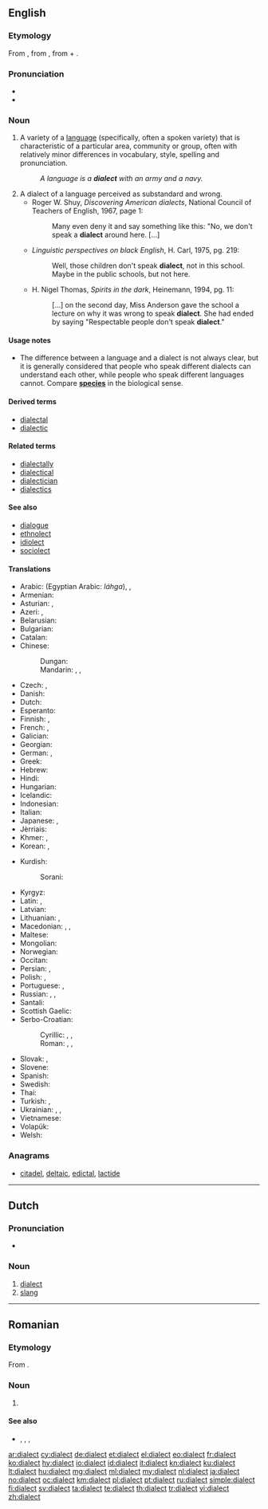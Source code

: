 {{selfref|See [[Wiktionary:Dialects]] for the treatment of dialects on Wiktionary.}}
==English==
{{wikipedia}}

===Etymology===
From {{etyl|grc}} {{term|διάλεκτος||conversation, the language of a country or a place or a nation, the local idiom which derives from a dominant language|tr=diálektos|lang=grc}}, from {{term|διαλέγομαι|tr=dialégomai||I participate in a dialogue|sc=polytonic}}, from {{term|διά||inter, through|tr=diá|lang=grc}} + {{term|λέγω||I speak|tr=légō|lang=grc}}.

===Pronunciation===
* {{IPA|/ˈdaɪ.ə.ˌlɛkt/}}
* {{audio|En-us-dialect.ogg|Audio (US)}}

===Noun===
{{en-noun}}

# {{linguistics}} A variety of a [[language]] (specifically, often a spoken variety) that is characteristic of a particular area, community or group, often with relatively minor differences in vocabulary, style, spelling and pronunciation.
#: ''A language is a '''dialect''' with an army and a navy.''
# A dialect of a language perceived as substandard and wrong.
#* Roger W. Shuy, ''Discovering American dialects'', National Council of Teachers of English, 1967, page 1:
#*: Many even deny it and say something like this: "No, we don't speak a '''dialect''' around here. <nowiki>[...]</nowiki>
#* ''Linguistic perspectives on black English'', H. Carl, 1975, pg. 219:
#*: Well, those children don't speak '''dialect''', not in this school. Maybe in the public schools, but not here.
#* H. Nigel Thomas, ''Spirits in the dark'', Heinemann, 1994, pg. 11:
#*: <nowiki>[...]</nowiki> on the second day, Miss Anderson gave the school a lecture on why it was wrong to speak '''dialect'''. She had ended by saying "Respectable people don't speak '''dialect'''."

====Usage notes====
* The difference between a language and a dialect is not always clear, but it is generally considered that people who speak different dialects can understand each other, while people who speak different languages cannot. Compare '''[[species]]''' in the biological sense.

====Derived terms====
* [[dialectal]]
* [[dialectic]]

====Related terms====
* [[dialectally]]
* [[dialectical]]
* [[dialectician]]
* [[dialectics]]

====See also====
* [[dialogue]]
* [[ethnolect]]
* [[idiolect]]
* [[sociolect]]

====Translations====
{{trans-top|variety of a language}}
* Arabic: {{t+|ar|لهجة|f|tr=láhja}} (Egyptian Arabic: ''láhga''), {{t-|ar|عامية|f|tr=ʿāmmíyya}}, {{t-|ar|دارجة|f|tr=dārija}}
* Armenian: {{t+|hy|բարբառ|tr=barbaṙ}}
* Asturian: {{t-|ast|dialeutu|m}}, {{t-|ast|dialectu|m}}
* Azeri: {{t-|az|ləhcə}}, {{t-|az|dialekt}}
* Belarusian: {{t-|be|дыялект|m|tr=dyjaljékt|sc=Cyrl}}
* Bulgarian: {{t+|bg|диалект|m|tr=dialékt}}
* Catalan: {{t+|ca|dialecte|m}}
* Chinese:
*: Dungan: {{tø|dng|фон-ян|tr=fon-yan|sc=Cyrl}}
*: Mandarin: {{t+|cmn|方言|tr=fāngyán|sc=Hani}}, {{qualifier|suffix}} {{t|cmn|話|sc=Hani}}, {{t|cmn|话|tr=-huà|sc=Hani}}
* Czech: {{t+|cs|nářečí|n}}, {{t+|cs|dialekt|m}}
* Danish: {{t-|da|dialekt|c}}
* Dutch: {{t+|nl|dialect|n}}
* Esperanto: {{t-|eo|dialekto}}
* Finnish: {{t+|fi|murre}}, {{t-|fi|aluemurre}}
* French: {{t+|fr|dialecte|m}}, {{t+|fr|patois|m}}
* Galician: {{t-|gl|dialecto|m}}
* Georgian: {{t-|ka|დიალექტი|tr=dialek'ti|sc=Geor}}
* German: {{t+|de|Dialekt|m}}, {{t+|de|Mundart}}
* Greek: {{t+|el|διάλεκτος|f|tr=diálektos}}
* Hebrew: {{t-|he|ניב|m|tr=niv}}
* Hindi: {{t-|hi|उपभाषा|f|tr=upabhāṣā|sc=Deva}}
* Hungarian: {{t+|hu|nyelvjárás}}
* Icelandic: {{t+|is|mállýska|f}}
* Indonesian: {{t+|id|dialek}}
* Italian: {{t+|it|dialetto|m}}
* Japanese: {{t+|ja|方言|tr=[[ほうげん]], hōgen}}, {{qualifier|suffix}} {{t+|ja|弁|alt=-弁|tr=-べん, -ben}}
* Jèrriais: {{tø|roa-jer|dgialecte|m}}
* Khmer: {{t+|km|ប្រាក្រឹត|tr=bra kruet|sc=Khmr}}, {{t-|km|គ្រាមភាសា|tr=kream phea sa|sc=Khmr}}
* Korean: {{t+|ko|사투리|tr=saturi|sc=Hang}}, {{t+|ko|방언|tr=bang-eon|sc=Kore}}
{{trans-mid}}
* Kurdish:
*: Sorani: {{t+|ku|زاراو|tr=zaraw|sc=ku-Arab}}
* Kyrgyz: {{t-|ky|оогон}}
* Latin: {{t-|la|dialectos|f}}, {{t-|la|dialectus|f}}
* Latvian: {{t-|lv|dialekts|m}}
* Lithuanian: {{t-|lt|tarmė|f}}, {{t-|lt|dialektas|m}}
* Macedonian: {{t-|mk|дијалект|m|tr=dijalékt}}, {{t-|mk|наречје|n|tr=nárečje}}, {{t-|mk|говор|m|tr=góvor}}
* Maltese: {{t-|mt|djalett|m}}
* Mongolian: {{t+|mn|аялгуу|tr=ajalguu|sc=Cyrl}}
* Norwegian: {{t+|no|dialekt|m}}
* Occitan: {{t+|oc|dialècte|m}}
* Persian: {{t+|fa|لهجه|tr=lahje|sc=fa-Arab}}, {{t+|fa|گویش|tr=guyeš|sc=fa-Arab}}
* Polish: {{t+|pl|dialekt|m}}, {{t+|pl|narzecze|n}}
* Portuguese: {{t+|pt|dialeto|m}} {{qualifier|Brazil}}, {{t+|pt|dialecto|m}} {{qualifier|Portugal}}
* Russian: {{t+|ru|диалект|m|tr=dialékt}}, {{t+|ru|наречие|n|tr=naréčije}}, {{t+|ru|говор|m|tr=góvor}}
* Santali: {{tø|sat|ᱵᱳᱞᱤ|tr=boli|sc=Olck}}
* Scottish Gaelic: {{t-|gd|dualchainnt|f}}
* Serbo-Croatian:
*: Cyrillic: {{t-|sh|наречје|n|sc=Cyrl}}, {{t-|sh|нарјечје|n|sc=Cyrl}}, {{t-|sh|дијалект|m|sc=Cyrl}}
*: Roman: {{t-|sh|narečje|n}}, {{t-|sh|narječje|n}}, {{t-|sh|dijalekt|m}}
* Slovak: {{t-|sk|nárečie|n}}, {{t-|sk|dialekt|m}}
* Slovene: {{t+|sl|narečje|n|alt=naréčje}}
* Spanish: {{t+|es|dialecto|m}}
* Swedish: {{t+|sv|dialekt|c}}
* Thai: {{t-|th|ภาษาถิ่น|tr=paa-săa tìn|sc=Thai}}
* Turkish: {{t+|tr|lehçe}}, {{t-|tr|ağgan}}
* Ukrainian: {{t-|uk|діалект|m|tr=dialékt|sc=Cyrl}}, {{t-|uk|наріччя|n|tr=naríččja|sc=Cyrl}}, {{t-|uk|говір|m|tr=hóvir|sc=Cyrl}}
* Vietnamese: {{t-|vi|thổ ngư}}
* Volapük: {{t+|vo|dialeg}}
* Welsh: {{t+|cy|tafodiaith|f}}
{{trans-bottom}}

===Anagrams===
* [[citadel#English|citadel]], [[deltaic#English|deltaic]], [[edictal#English|edictal]], [[lactide#English|lactide]]

----

==Dutch==

===Pronunciation===
* {{IPA|/ˌdijaˈlɛkt/|lang=nl}}

===Noun===
{{nl-noun|n|dialecten|dialectje}}

# [[#English|dialect]]
# [[slang]]

----

==Romanian==

===Etymology===
From {{etyl|fr|ro}} {{term|dialecte|lang=fr}}.

===Noun===
{{ro-noun|n|dialecte}}

# {{l/en|dialect}}

====See also====
* {{l|ro|idiom}}, {{l|ro|grai}}, {{l|ro|limbaj}}, {{l|ro|limbă}}

[[ar:dialect]]
[[cy:dialect]]
[[de:dialect]]
[[et:dialect]]
[[el:dialect]]
[[eo:dialect]]
[[fr:dialect]]
[[ko:dialect]]
[[hy:dialect]]
[[io:dialect]]
[[id:dialect]]
[[it:dialect]]
[[kn:dialect]]
[[ku:dialect]]
[[lt:dialect]]
[[hu:dialect]]
[[mg:dialect]]
[[ml:dialect]]
[[my:dialect]]
[[nl:dialect]]
[[ja:dialect]]
[[no:dialect]]
[[oc:dialect]]
[[km:dialect]]
[[pl:dialect]]
[[pt:dialect]]
[[ru:dialect]]
[[simple:dialect]]
[[fi:dialect]]
[[sv:dialect]]
[[ta:dialect]]
[[te:dialect]]
[[th:dialect]]
[[tr:dialect]]
[[vi:dialect]]
[[zh:dialect]]